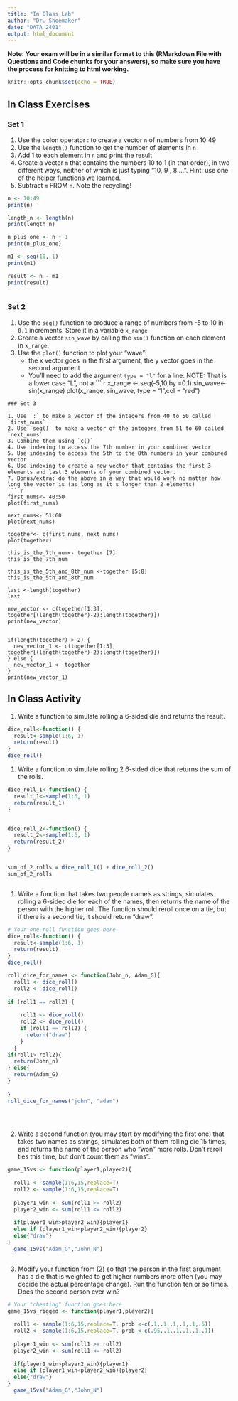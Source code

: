 ```yaml
---
title: "In Class Lab"
author: "Dr. Shoemaker"
date: "DATA 2401"
output: html_document
---
```

**Note: Your exam will be in a similar format to this (RMarkdown File with Questions and Code chunks for your answers), so make sure you have the process for knitting to html working.** 

```r
knitr::opts_chunk$set(echo = TRUE)
```

## In Class Exercises

### Set 1 

1. Use the colon operator : to create a vector `n` of numbers from 10:49
2. Use the `length()` function to get the number of elements in `n`
3. Add 1 to each element in `n` and print the result
4. Create a vector `m` that contains the numbers 10 to 1 (in that order), in two different ways, neither of which is just typing "10, 9 , 8 ...".  Hint: use one of the helper functions we learned.
5. Subtract `m` FROM `n`. Note the recycling!
```r
n <- 10:49
print(n)

length_n <- length(n)
print(length_n)

n_plus_one <- n + 1
print(n_plus_one)

m1 <- seq(10, 1)
print(m1)

result <- n - m1 
print(result)



```

### Set 2 

1. Use the `seq()` function to produce a range of numbers from -5 to 10 in `0.1` increments. Store it in a variable `x_range`
2. Create a vector `sin_wave` by calling the `sin()` function on each element in `x_range`.
3. Use the `plot()` function to plot your "wave"!
     + the x vector goes in the first argument, the y vector goes in the second argument
     + You'll need to add the argument `type = "l"` for a line. NOTE: That is a lower case "L", not a
``` r
x_range <- seq(-5,10,by =0.1)
sin_wave<- sin(x_range)
plot(x_range, sin_wave, type = "l",col = "red")

```
### Set 3 

1. Use `:` to make a vector of the integers from 40 to 50 called `first_nums`
2. Use `seq()` to make a vector of the integers from 51 to 60 called `next_nums`
3. Combine them using `c()`
4. Use indexing to access the 7th number in your combined vector
5. Use indexing to access the 5th to the 8th numbers in your combined vector
6. Use indexing to create a new vector that contains the first 3 elements and last 3 elements of your combined vector. 
7. Bonus/extra: do the above in a way that would work no matter how long the vector is (as long as it's longer than 2 elements)
``` r
first_nums<- 40:50
plot(first_nums)

next_nums<- 51:60
plot(next_nums)

together<- c(first_nums, next_nums)
plot(together)

this_is_the_7th_num<- together [7]
this_is_the_7th_num

this_is_the_5th_and_8th_num <-together [5:8]
this_is_the_5th_and_8th_num

last <-length(together)
last

new_vector <- c(together[1:3], together[(length(together)-2):length(together)])
print(new_vector)


if(length(together) > 2) {
  new_vector_1 <- c(together[1:3], together[(length(together)-2):length(together)])
} else {
  new_vector_1 <- together
}
print(new_vector_1)

```
## In Class Activity

1. Write a function to simulate rolling a 6-sided die and returns the result.

```r
dice_roll<-function() {
  result<-sample(1:6, 1)
  return(result)
}
dice_roll()
```



1. Write a function to simulate rolling 2 6-sided dice that returns the sum of the rolls. 

```r
dice_roll_1<-function() {
  result_1<-sample(1:6, 1)
  return(result_1)
}


dice_roll_2<-function() {
  result_2<-sample(1:6, 1)
  return(result_2)
}


sum_of_2_rolls = dice_roll_1() + dice_roll_2()
sum_of_2_rolls



```


1. Write a function that takes two people name's as strings, simulates rolling a 6-sided die for each of the names, then returns the name of the person with the higher roll. The function should reroll once on a tie, but if there is a second tie, it should return "draw". 

```r
# Your one-roll function goes here
dice_roll<-function() {
  result<-sample(1:6, 1)
  return(result)
}
dice_roll()

roll_dice_for_names <- function(John_n, Adam_G){ 
  roll1 <- dice_roll()
  roll2 <- dice_roll()
  
if (roll1 == roll2) {
    
    roll1 <- dice_roll()
    roll2 <- dice_roll()
    if (roll1 == roll2) {
      return("draw")
    }
  }
if(roll1> roll2){
  return(John_n)
} else{
  return(Adam_G)
}
  
}
roll_dice_for_names("john", "adam")
  
  



```


2. Write a second function (you may start by modifying the first one) that takes two names as strings, simulates both of them rolling die 15 times, and returns the name of the person who "won" more rolls. Don't reroll ties this time, but don't count them as "wins". 

```r
game_15vs <- function(player1,player2){
  
  roll1 <- sample(1:6,15,replace=T)
  roll2 <- sample(1:6,15,replace=T)
  
  player1_win <- sum(roll1 >= roll2)
  player2_win <- sum(roll1 <= roll2)
  
  if(player1_win>player2_win){player1}
  else if (player1_win<player2_win){player2}
  else{"draw"}
}
  game_15vs("Adam_G","John_N")



```


3. Modify your function from (2) so that the person in the first argument has a die that is weighted to get higher numbers more often (you may decide the actual percentage change). Run the function ten or so times. Does the second person ever win?

```r
# Your "cheating" function goes here
game_15vs_rigged <- function(player1,player2){
  
  roll1 <- sample(1:6,15,replace=T, prob <-c(.1,.1,.1,.1,.1,.5))
  roll2 <- sample(1:6,15,replace=T, prob <-c(.95,.1,.1,.1,.1,.1))
  
  player1_win <- sum(roll1 >= roll2)
  player2_win <- sum(roll1 <= roll2)
  
  if(player1_win>player2_win){player1}
  else if (player1_win<player2_win){player2}
  else{"draw"}
}
  game_15vs("Adam_G","John_N")
```

